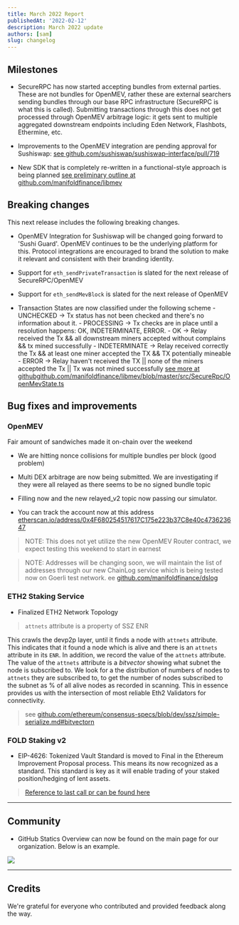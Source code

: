 ```yaml
---
title: March 2022 Report
publishedAt: '2022-02-12'
description: March 2022 update
authors: [sam]
slug: changelog
---
```


## Milestones

- SecureRPC has now started accepting bundles from external parties. These are not bundles for OpenMEV, rather these are external searchers sending bundles through our base RPC infrastructure (SecureRPC is what this is called). Submitting transactions through this does not get processed through OpenMEV arbitrage logic: it gets sent to multiple aggregated downstream endpoints including Eden Network, Flashbots, Ethermine, etc.

- Improvements to the OpenMEV integration are pending approval for Sushiswap: [see github.com/sushiswap/sushiswap-interface/pull/719](https://github.com/sushiswap/sushiswap-interface/pull/719)

- New SDK that is completely re-written in a functional-style approach is being planned [see preliminary outline at github.com/manifoldfinance/libmev](https://github.com/manifoldfinance/libmev)

## Breaking changes

This next release includes the following breaking changes.

- OpenMEV Integration for Sushiswap will be changed going forward to 'Sushi Guard'. OpenMEV continues to be the underlying platform for this. Protocol integrations are encouraged to brand the solution to make it relevant and consistent with their branding identity.

- Support for `eth_sendPrivateTransaction` is slated for the next release of SecureRPC/OpenMEV

- Support for `eth_sendMevBlock` is slated for the next release of OpenMEV

- Transaction States are now classified under the following scheme - UNCHECKED -> Tx status has not been checked and there's no information about it. - PROCESSING -> Tx checks are in place until a resolution happens: OK, INDETERMINATE, ERROR. - OK -> Relay received the Tx && all downstream miners accepted without complains && tx mined successfully - INDETERMINATE -> Relay received correctly the Tx && at least one miner accepted the TX && TX potentially mineable - ERROR -> Relay haven't received the TX || none of the miners accepted the Tx || Tx was not mined successfully [see more at githubgithub.com/manifoldfinance/libmev/blob/master/src/SecureRpc/OpenMevState.ts](https://github.com/manifoldfinance/libmev/blob/master/src/SecureRpc/OpenMevState.ts)

## Bug fixes and improvements

### OpenMEV

Fair amount of sandwiches made it on-chain over the weekend

- We are hitting nonce collisions for multiple bundles per block (good problem)
- Multi DEX arbitrage are now being submitted. We are investigating if they were all relayed as there seems to be no signed bundle topic

- Filling now and the new relayed_v2 topic now passing our simulator.

- You can track the account now at this address [etherscan.io/address/0x4F680254517617C175e223b37C8e40c473623647](https://etherscan.io/address/0x4F680254517617C175e223b37C8e40c473623647)

> NOTE: This does not yet utilize the new OpenMEV Router contract, we expect testing this weekend to start in earnest

> NOTE: Addresses will be changing soon, we will maintain the list of addresses through our new ChainLog service which is being tested now on Goerli test network. ee [github.com/manifoldfinance/dslog](https://github.com/manifoldfinance/dslog)

### ETH2 Staking Service

- Finalized ETH2 Network Topology

> `attnets` attribute is a property of SSZ ENR

This crawls the devp2p layer, until it finds a node with `attnets` attribute. This indicates that it found a node which is alive and there is an `attnets` attribute in its `ENR`. In addition, we record the value of the `attnets` attribute. The value of the `attnets` attribute is a _bitvector_ showing what subnet the node is subscribed to. We look for a the distribution of numbers of nodes to `attnets` they are subscribed to, to get the number of nodes subscribed to the subnet as % of all alive nodes as recorded in scanning. This in essence provides us with the intersection of most reliable Eth2 Validators for connectivity.

> see [github.com/ethereum/consensus-specs/blob/dev/ssz/simple-serialize.md#bitvectorn](https://github.com/ethereum/consensus-specs/blob/dev/ssz/simple-serialize.md#bitvectorn)

### FOLD Staking v2

- EIP-4626: Tokenized Vault Standard is moved to Final in the Ethereum Improvement Proposal process. This means its now recognized as a standard. This standard is key as it will enable trading of your staked position/hedging of lent assets.

> [Reference to last call pr can be found here](https://github.com/ethereum/EIPs/pull/4924)

---

## Community

- GitHub Statics Overview can now be found on the main page for our organization. Below is an example.

![](https://d.pr/i/oi1Gqk.jpeg)

---

## Credits

We're grateful for everyone who contributed and provided feedback along the way.
